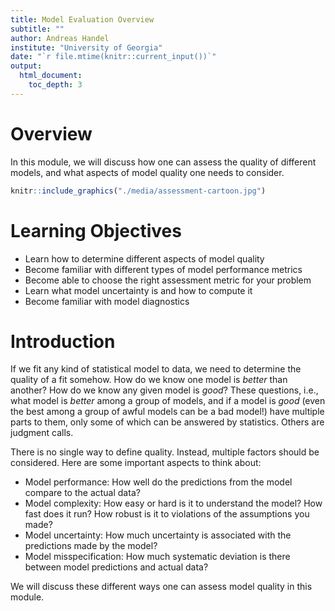 ```yaml
---
title: Model Evaluation Overview
subtitle: ""
author: Andreas Handel
institute: "University of Georgia"
date: "`r file.mtime(knitr::current_input())`"
output: 
  html_document:
    toc_depth: 3
---
```



# Overview
In this module, we will discuss how one can assess the quality of different models, and what aspects of model quality one needs to consider.



```r
knitr::include_graphics("./media/assessment-cartoon.jpg")
```




# Learning Objectives
* Learn how to determine different aspects of model quality
* Become familiar with different types of model performance metrics
* Become able to choose the right assessment metric for your problem
* Learn what model uncertainty is and how to compute it
* Become familiar with model diagnostics



# Introduction

If we fit any kind of statistical model to data, we need to determine the quality of a fit somehow. How do we know one model is _better_ than another? How do we know any given model is _good_? These questions, i.e., what model is _better_ among a group of models, and if a model is _good_ (even the best among a group of awful models can be a bad model!) have multiple parts to them, only some of which can be answered by statistics. Others are judgment calls. 

There is no single way to define quality. Instead, multiple factors should be considered. Here are some important aspects to think about:

* Model performance: How well do the predictions from the model compare to the actual data?
* Model complexity: How easy or hard is it to understand the model? How fast does it run? How robust is it to violations of the assumptions you made?
* Model uncertainty: How much uncertainty is associated with the predictions made by the model?
* Model misspecification: How much systematic deviation is there between model predictions and actual data?


We will discuss these different ways one can assess model quality in this module.





